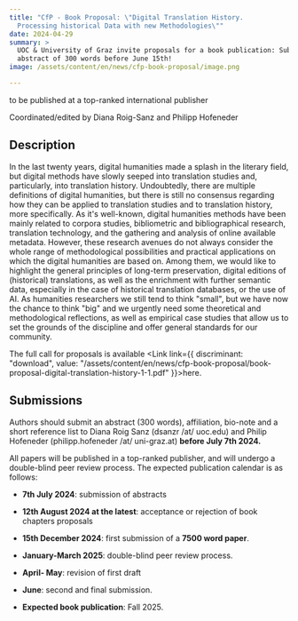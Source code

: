 ```yaml
---
title: "CfP - Book Proposal: \"Digital Translation History.
  Processing historical Data with new Methodologies\""
date: 2024-04-29
summary: >
  UOC & University of Graz invite proposals for a book publication: Submit your
  abstract of 300 words before June 15th!
image: /assets/content/en/news/cfp-book-proposal/image.png

---
```


to be published at a top-ranked international publisher

Coordinated/edited by Diana Roig-Sanz and Philipp Hofeneder

## Description

In the last twenty years, digital humanities made a splash in the literary field, but digital methods have slowly seeped into translation studies and, particularly, into translation history. Undoubtedly, there are multiple definitions of digital humanities, but there is still no consensus regarding how they can be applied to translation studies and to translation history, more specifically. As it's well-known, digital humanities methods have been mainly related to corpora studies, bibliometric and bibliographical research, translation technology, and the gathering and analysis of online available metadata. However, these research avenues do not always consider the whole range of methodological possibilities and practical applications on which the digital humanities are based on. Among them, we would like to highlight the general principles of long-term preservation, digital editions of (historical) translations, as well as the enrichment with further semantic data, especially in the case of historical translation databases, or the use of AI. As humanities researchers we still tend to think "small", but we have now the chance to think "big" and we urgently need some theoretical and methodological reflections, as well as empirical case studies that allow us to set the grounds of the discipline and offer general standards for our community.

The full call for proposals is available <Link link={{ discriminant: "download", value: "/assets/content/en/news/cfp-book-proposal/book-proposal-digital-translation-history-1-1.pdf" }}>here</Link>.

## Submissions

Authors should submit an abstract (300 words), affiliation, bio-note and a short reference list to Diana Roig Sanz (dsanzr /at/ uoc.edu) and Philip Hofeneder (philipp.hofeneder /at/ uni-graz.at) **before July 7th 2024.**

All papers will be published in a top-ranked publisher, and will undergo a double-blind peer review process. The expected publication calendar is as follows:

* **7th July 2024**: submission of abstracts

* **12th August 2024 at the latest**: acceptance or rejection of book chapters proposals

* **15th December 2024**: first submission of a **7500 word paper**.

* **January-March 2025**: double-blind peer review process.

* **April- May**: revision of first draft

* **June**: second and final submission.

* **Expected book publication**: Fall 2025.
